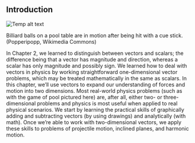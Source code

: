 ## Introduction
![Temp alt text](__MEDIA_URL__CNX_HSPhysics_05_00_pooltable.jpg)<p>Billiard balls on a pool table are in motion after being hit with a cue stick. (Popperipopp, Wikimedia Commons)</p>
In Chapter 2, we learned to distinguish between vectors and scalars; the difference being that a vector has magnitude and direction, whereas a scalar has only magnitude and possibly sign. We learned how to deal with vectors in physics by working straightforward one-dimensional vector problems, which may be treated mathematically in the same as scalars. In this chapter, we’ll use vectors to expand our understanding of forces and motion into two dimensions. Most real-world physics problems (such as with the game of pool pictured here) are, after all, either two- or three-dimensional problems and physics is most useful when applied to real physical scenarios. We start by learning the practical skills of graphically adding and subtracting vectors (by using drawings) and analytically (with math). Once we’re able to work with two-dimensional vectors, we apply these skills to problems of projectile motion, inclined planes, and harmonic motion.

